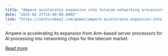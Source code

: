 ```yaml
---
title: "Ampere accelerates expansion into telecom networking processors"
date: "2025-02-27T15:00:00.000Z"
link: "https://venturebeat.com/games/ampere-accelerates-expansion-into-telecom-networking-processors/"
---
```


Ampere is accelerating its expansion from Arm-based server processors for AI processing into networking chips for the telecom market.

[Read more](https://venturebeat.com/games/ampere-accelerates-expansion-into-telecom-networking-processors/)
